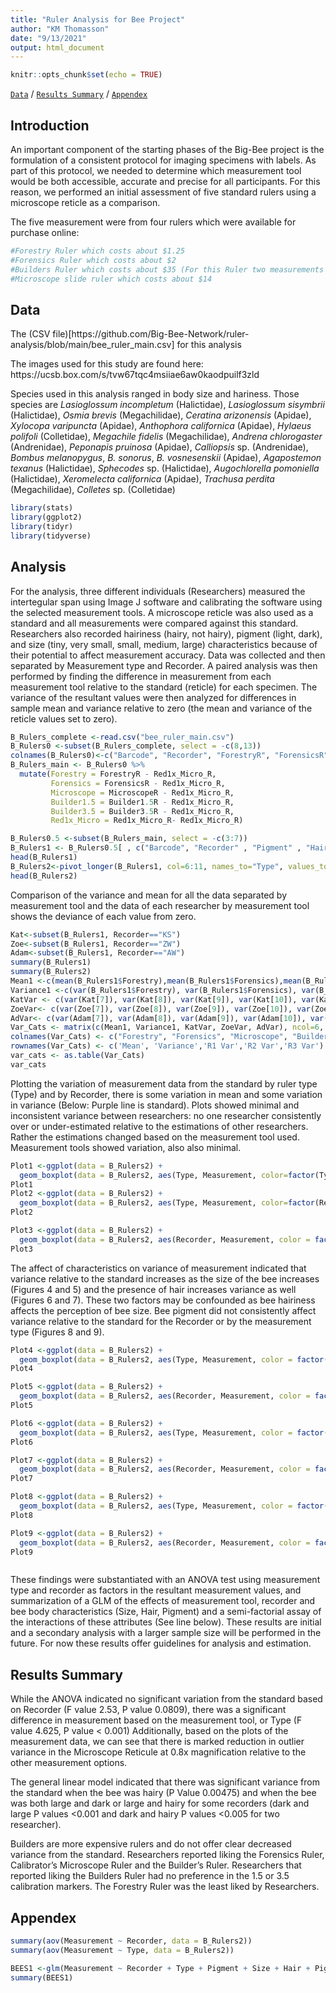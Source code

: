 ```yaml
---
title: "Ruler Analysis for Bee Project"
author: "KM Thomasson"
date: "9/13/2021"
output: html_document
---
```


```r
knitr::opts_chunk$set(echo = TRUE)
```

[```Data```](#data) / [```Results Summary```](#results-summary) /  [```Appendex```](#appendex)

## Introduction

An important component of the starting phases of the Big-Bee project is the formulation of a consistent protocol for imaging specimens with labels. As part of this protocol, we needed to determine which measurement tool would be both accessible, accurate and precise for all participants. For this reason, we performed an initial assessment of five standard rulers using a microscope reticle as a comparison.


The five measurement were from four rulers which were available for purchase online:

```r
#Forestry Ruler which costs about $1.25
#Forensics Ruler which costs about $2
#Builders Ruler which costs about $35 (For this Ruler two measurements were taken to determine if specific calibration points, 1.5 and 3.5, yielded differences in accuracy on the same tool.
#Microscope slide ruler which costs about $14
```

## Data
The (CSV file)[https://github.com/Big-Bee-Network/ruler-analysis/blob/main/bee_ruler_main.csv] for this analysis

The images used for this study are found here:  https://ucsb.box.com/s/tvw67tqc4msiiae6aw0kaodpuilf3zld

Species used in this analysis ranged in body size and hariness. Those species are *Lasioglossum incompletum* (Halictidae), *Lasioglossum sisymbrii* (Halictidae), *Osmia brevis* (Megachilidae), *Ceratina arizonensis* (Apidae), *Xylocopa varipuncta* (Apidae), *Anthophora californica* (Apidae), *Hylaeus polifoli* (Colletidae), *Megachile fidelis* (Megachilidae), *Andrena chlorogaster* (Andrenidae), *Peponapis pruinosa* (Apidae), *Calliopsis* sp. (Andrenidae), *Bombus melanopygus*, *B. sonorus*, *B. vosnesenskii* (Apidae), *Agapostemon texanus* (Halictidae), *Sphecodes* sp. (Halictidae), *Augochlorella pomoniella* (Halictidae), *Xeromelecta californica* (Apidae), *Trachusa perdita* (Megachilidae), *Colletes* sp. (Colletidae)


```r
library(stats)
library(ggplot2)
library(tidyr)
library(tidyverse)
```

## Analysis
For the analysis, three different individuals (Researchers) measured the intertegular span using Image J software and calibrating the software using the selected measurement tools. A microscope reticle was also used as a standard and all measurements were compared against this standard. Researchers also recorded hairiness (hairy, not hairy), pigment (light, dark), and size (tiny, very small, small, medium, large) characteristics because of their potential to affect measurement accuracy. Data was collected and then separated by Measurement type and Recorder. A paired analysis was then performed by finding the difference in measurement from each measurement tool relative to the standard (reticle) for each specimen. The variance of the resultant values were then analyzed for differences in sample mean and variance relative to zero (the mean and variance of the reticle values set to zero).  

```r
B_Rulers_complete <-read.csv("bee_ruler_main.csv")
B_Rulers0 <-subset(B_Rulers_complete, select = -c(8,13))
colnames(B_Rulers0)<-c("Barcode", "Recorder", "ForestryR", "ForensicsR", "MicroscopeR", "Builder1.5R", "Builder3.5R", "Red1x_Micro_R", "Pigment", "Hair", "Size")
B_Rulers_main <- B_Rulers0 %>%
  mutate(Forestry = ForestryR - Red1x_Micro_R, 
         Forensics = ForensicsR - Red1x_Micro_R, 
         Microscope = MicroscopeR - Red1x_Micro_R, 
         Builder1.5 = Builder1.5R - Red1x_Micro_R, 
         Builder3.5 = Builder3.5R - Red1x_Micro_R,
         Red1x_Micro = Red1x_Micro_R- Red1x_Micro_R) 

B_Rulers0.5 <-subset(B_Rulers_main, select = -c(3:7))
B_Rulers1 <- B_Rulers0.5[ , c("Barcode", "Recorder" , "Pigment" , "Hair", "Size", "Red1x_Micro", "Forestry", "Forensics", "Microscope", "Builder1.5", "Builder3.5")]
head(B_Rulers1)
B_Rulers2<-pivot_longer(B_Rulers1, col=6:11, names_to="Type", values_to="Measurement")
head(B_Rulers2)

```

Comparison of the variance and mean for all the data separated by measurement tool and the data of each researcher by measurement tool shows the deviance of each value from zero.

```r
Kat<-subset(B_Rulers1, Recorder=="KS")
Zoe<-subset(B_Rulers1, Recorder=="ZW")
Adam<-subset(B_Rulers1, Recorder=="AW")
summary(B_Rulers1)
summary(B_Rulers2)
Mean1 <-c(mean(B_Rulers1$Forestry),mean(B_Rulers1$Forensics),mean(B_Rulers1$Microscope), mean(B_Rulers1$Builder1.5), mean(B_Rulers1$Builder3.5), mean(B_Rulers1$Red1x_Micro))
Variance1 <-c(var(B_Rulers1$Forestry), var(B_Rulers1$Forensics), var(B_Rulers1$Microscope), var(B_Rulers1$Builder1.5), var(B_Rulers1$Builder3.5), var(B_Rulers1$Red1x_Micro))
KatVar <- c(var(Kat[7]), var(Kat[8]), var(Kat[9]), var(Kat[10]), var(Kat[11]),var(Kat[6]))
ZoeVar<- c(var(Zoe[7]), var(Zoe[8]), var(Zoe[9]), var(Zoe[10]), var(Zoe[11]), var(Zoe[6]))
AdVar<- c(var(Adam[7]), var(Adam[8]), var(Adam[9]), var(Adam[10]), var(Adam[11]), var(Adam[6]))
Var_Cats <- matrix(c(Mean1, Variance1, KatVar, ZoeVar, AdVar), ncol=6, byrow=TRUE)
colnames(Var_Cats) <- c("Forestry", "Forensics", "Microscope", "Builder1.5", "Builder3.5", "Red1x_Micro")
rownames(Var_Cats) <- c('Mean', 'Variance','R1 Var','R2 Var','R3 Var')
var_cats <- as.table(Var_Cats)
var_cats
```

Plotting the variation of measurement data from the standard by ruler type (Type) and by Recorder, there is  some variation in mean and some variation in variance (Below: Purple line is standard). Plots showed minimal and inconsistent variance between researchers: no one researcher consistently over or under-estimated relative to the estimations of other researchers. Rather the estimations changed based on the measurement tool used. Measurement tools showed variation, also also minimal.

```r
Plot1 <-ggplot(data = B_Rulers2) + 
  geom_boxplot(data = B_Rulers2, aes(Type, Measurement, color=factor(Type)))
Plot1       
Plot2 <-ggplot(data = B_Rulers2) + 
  geom_boxplot(data = B_Rulers2, aes(Type, Measurement, color=factor(Recorder)))
Plot2

Plot3 <-ggplot(data = B_Rulers2) + 
  geom_boxplot(data = B_Rulers2, aes(Recorder, Measurement, color = factor(Type)))
Plot3
```

The affect of characteristics on variance of measurement indicated that variance relative to the standard increases as the size of the bee increases (Figures 4 and 5) and the presence of hair increases variance as well (Figures 6 and 7). These two factors may be confounded as bee hairiness affects the perception of bee size. Bee pigment did not consistently affect variance relative to the standard for the Recorder or by the measurement type (Figures 8 and 9).


```r
Plot4 <-ggplot(data = B_Rulers2) + 
  geom_boxplot(data = B_Rulers2, aes(Type, Measurement, color = factor(Size)))
Plot4

Plot5 <-ggplot(data = B_Rulers2) + 
  geom_boxplot(data = B_Rulers2, aes(Recorder, Measurement, color = factor(Size)))
Plot5

Plot6 <-ggplot(data = B_Rulers2) + 
  geom_boxplot(data = B_Rulers2, aes(Type, Measurement, color = factor(Hair)))
Plot6

Plot7 <-ggplot(data = B_Rulers2) + 
  geom_boxplot(data = B_Rulers2, aes(Recorder, Measurement, color = factor(Hair)))
Plot7

Plot8 <-ggplot(data = B_Rulers2) + 
  geom_boxplot(data = B_Rulers2, aes(Type, Measurement, color = factor(Pigment)))
Plot8

Plot9 <-ggplot(data = B_Rulers2) + 
  geom_boxplot(data = B_Rulers2, aes(Recorder, Measurement, color = factor(Pigment)))
Plot9



```

These findings were substantiated with an ANOVA test using measurement type and recorder as factors in the resultant measurement values, and summarization of a GLM of the effects of measurement tool, recorder and bee body characteristics (Size, Hair, Pigment) and a semi-factorial assay of the interactions of these attributes (See line below). These results are initial and a secondary analysis with a larger sample size will be performed in the future. For now these results offer guidelines for analysis and estimation.

## Results Summary

While the ANOVA indicated no significant variation from the standard based on Recorder (F value 2.53,  P value 0.0809), there was a significant difference in measurement based on the measurement tool, or Type (F value 4.625, P value < 0.001) Additionally, based on the plots of the measurement data, we can see that there is marked reduction in outlier variance in the Microscope Reticule at 0.8x magnification relative to the other measurement options. 

The general linear model indicated that there was significant variance from the standard when the bee was hairy (P Value 0.00475) and when the bee was both large and dark or large and hairy for some recorders (dark and large  P values <0.001 and dark and hairy P values <0.005 for two researcher). 

Builders are more expensive rulers and do not offer clear decreased variance from the standard. Researchers reported liking the Forensics Ruler, Calibrator's Microscope Ruler and the Builder's Ruler. Researchers that reported liking the Builders Ruler had no preference in the 1.5 or 3.5 calibration markers. The Forestry Ruler was the least liked by Researchers. 

## Appendex

```r
summary(aov(Measurement ~ Recorder, data = B_Rulers2))
summary(aov(Measurement ~ Type, data = B_Rulers2))

BEES1 <-glm(Measurement ~ Recorder + Type + Pigment + Size + Hair + Pigment*Size*Hair + Recorder*Type + Type*Pigment + Type*Size + Type*Hair + Type*Hair*Size*Pigment+ Recorder*Size*Hair*Pigment, data = B_Rulers2)
summary(BEES1)

```


 